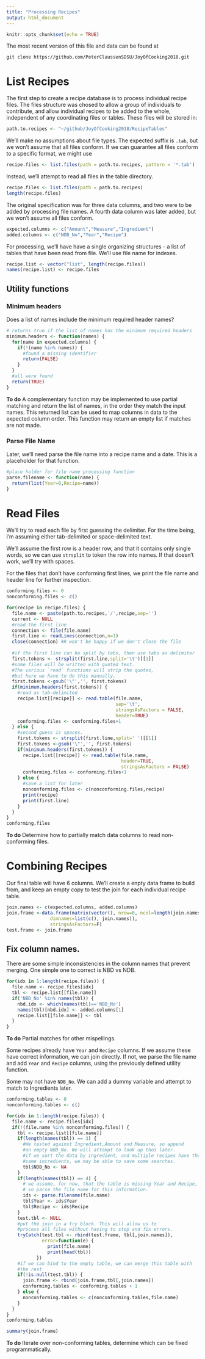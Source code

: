 ```yaml
---
title: "Processing Recipes"
output: html_document
---
```



```r
knitr::opts_chunk$set(echo = TRUE)
```

The most recent version of this file and data can be found at
```
git clone https://github.com/PeterClaussenSDSU/JoyOfCooking2018.git
```

# List Recipes

The first step to create a recipe database is to process individual recipe files. The files structure was chosed to allow a group of individuals to contribute, and allow individual recipes to be added to the whole, independent of any coordinating files or tables. These files will be stored in:
```r
path.to.recipes <- "~/github/JoyOfCooking2018/RecipeTables"
```


We'll make no assumptions about file types. The expected suffix is `.tab`, but we won't assume that all files conform. If we can guarantee all files conform to a specific format, we might use
```r
recipe.files <- list.files(path = path.to.recipes, pattern = '*.tab')
```

Instead, we'll attempt to read all files in the table directory.

```r
recipe.files <- list.files(path = path.to.recipes)
length(recipe.files)
```

The original specification was for three data columns, and two were to be added by processing file names. A fourth data column was later added, but we won't assume all files conform.

```r
expected.columns <- c("Amount","Measure","Ingredient")
added.columns <- c("NDB_No","Year","Recipe")
```

For processing, we'll have have a single organizing structures - a list of tables that have been read from file. We'll use file name for indexes.

```r
recipe.list <- vector("list", length(recipe.files))
names(recipe.list) <- recipe.files
```

## Utility functions

### Minimum headers

Does a list of names include the minimum required header names?

```r
# returns true if the list of names has the minimum required headers
minimum.headers <- function(names) {
  for(name in expected.columns) {
    if(!(name %in% names)) {
      #found a missing identifier
      return(FALSE)
    }
  }
  #all were found
  return(TRUE)
}
```

**To do** A complementary function may be implemented to use partial matching and return the list of names, in the order they match the input names. This returned list can be used to map columns in data to the expected column order. This function may return an empty list if matches are not made.

### Parse File Name

Later, we'll need parse the file name into a recipe name and a date. This is a placeholder for that function.

```r
#place holder for file name processing function
parse.filename <- function(name) {
  return(list(Year=0,Recipe=name))
}
```

# Read Files

We'll try to read each file by first guessing the delimiter. For the time being, I'm assuming either tab-delimited or space-delimited text. 

We'll assume the first row is a header row, and that it contains only single words, so we can use `strsplit` to token the row into names. If that doesn't work, we'll try with spaces. 

For the files that don't have conforming first lines, we print the file name and header line for further inspection.

```r
conforming.files <- 0
nonconforming.files <- c()

for(recipe in recipe.files) {
  file.name <- paste(path.to.recipes,'/',recipe,sep='')
  current <- NULL
  #read the first line
  connection <- file(file.name)
  first.line <- readLines(connection,n=1)
  close(connection) #R won't be happy if we don't close the file
  
  #if the first line can be split by tabs, then use tabs as delimiter
  first.tokens <- strsplit(first.line,split='\t')[[1]]
  #some files will be written with quoted text. 
  #The various `read` functions will strip the quotes, 
  #but here we have to do this manually.
  first.tokens <-gsub('\"','', first.tokens)
  if(minimum.headers(first.tokens)) {
    #read as tab-delimited 
    recipe.list[[recipe]] <- read.table(file.name,
                                        sep='\t',
                                        stringsAsFactors = FALSE,
                                        header=TRUE)
    conforming.files <- conforming.files+1
  } else {
    #second guess is spaces.
    first.tokens <- strsplit(first.line,split=' ')[[1]]
    first.tokens <-gsub('\"','', first.tokens)
    if(minimum.headers(first.tokens)) {
      recipe.list[[recipe]] <- read.table(file.name,
                                          header=TRUE,
                                          stringsAsFactors = FALSE)
      conforming.files <- conforming.files+1
    } else {
      #save a list for later
      nonconforming.files <- c(nonconforming.files,recipe)
      print(recipe)
      print(first.line)
    }
  }
}
conforming.files
```

**To do** Determine how to partially match data columns to read non-conforming files.

# Combining Recipes

Our final table will have 6 columns. We'll create a enpty data frame to build from, and keep an empty copy to test the join for each individual recipe table.

```r
join.names <- c(expected.columns, added.columns)
join.frame <-data.frame(matrix(vector(), nrow=0, ncol=length(join.names),
                dimnames=list(c(), join.names)),
                stringsAsFactors=F)
test.frame <- join.frame
```


## Fix column names.

There are some simple inconsistencies in the column names that prevent merging. One simple one to correct is NBD vs NDB.

```r
for(idx in 1:length(recipe.files)) {
  file.name <- recipe.files[idx]
  tbl <- recipe.list[[file.name]]
  if('NBD_No' %in% names(tbl)) {
    nbd.idx <- which(names(tbl)=='NBD_No')
    names(tbl)[nbd.idx] <- added.columns[1]
    recipe.list[[file.name]] <- tbl
  }
}
```

**To do** Partial matches for other mispellings.


Some recipes already have `Year` and `Recipe` columns. If we assume these have correct information, we can join directly. If not, we parse the file name and add `Year` and `Recipe` columns, using the previously defined utility function.


Some may not have `NDB_No`. We can add a dummy variable and attempt to match to Ingredients later.


```r
conforming.tables <- 0
nonconforming.tables <- c()

for(idx in 1:length(recipe.files)) {
  file.name <- recipe.files[idx]
  if(!(file.name %in% nonconforming.files)) {
    tbl <- recipe.list[[file.name]]
    if(length(names(tbl)) == 3) {
      #We tested against Ingredient,Amount and Measure, so append
      #an empty NBD_No. We will attempt to look up thos later.
      #if we sort the data by ingredient, and multiple recipes have the 
      #same incredients, we may be able to save some searches.
      tbl$NDB_No <- NA
    }
    if(length(names(tbl)) == 4) {
      # we assume, for now, that the table is missing Year and Recipe,
      # so parse the file name for this information.
      ids <- parse.filename(file.name)
      tbl$Year <- ids$Year
      tbl$Recipe <- ids$Recipe
    }
    test.tbl <- NULL
    #put the join in a try block. This will allow us to
    #process all files without having to stop and fix errors.
    tryCatch(test.tbl <- rbind(test.frame, tbl[,join.names]),
             error=function(e) {
               print(file.name)
               print(head(tbl))
           })
    #if we can bind to the empty table, we can merge this table with
    #the rest
    if(!is.null(test.tbl)) {
      join.frame <- rbind(join.frame,tbl[,join.names])
      conforming.tables <- conforming.tables + 1
    } else {
      nonconforming.tables <- c(nonconforming.tables,file.name)
    }
  }
}
conforming.tables
```

```r
summary(join.frame)
```

**To do** 
Iterate over non-conforming tables, determine which can be fixed programmatically.

